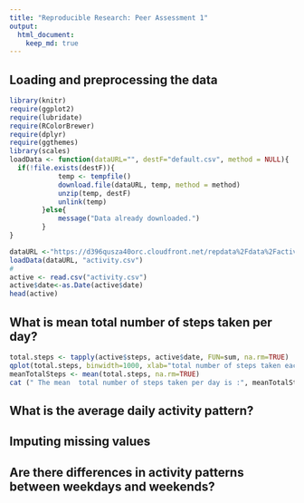 ```yaml
---
title: "Reproducible Research: Peer Assessment 1"
output: 
  html_document:
    keep_md: true
---
```



## Loading and preprocessing the data

```r
library(knitr)
require(ggplot2)
require(lubridate)
require(RColorBrewer)
require(dplyr)
require(ggthemes)
library(scales)
loadData <- function(dataURL="", destF="default.csv", method = NULL){
  if(!file.exists(destF)){
            temp <- tempfile()
            download.file(dataURL, temp, method = method)
            unzip(temp, destF)
            unlink(temp)
        }else{
            message("Data already downloaded.")
        }
}

dataURL <-"https://d396qusza40orc.cloudfront.net/repdata%2Fdata%2Factivity.zip"
loadData(dataURL, "activity.csv")
#
active <- read.csv("activity.csv")
active$date<-as.Date(active$date)
head(active)
```


## What is mean total number of steps taken per day?
```r
total.steps <- tapply(active$steps, active$date, FUN=sum, na.rm=TRUE)
qplot(total.steps, binwidth=1000, xlab="total number of steps taken each day")
meanTotalSteps <- mean(total.steps, na.rm=TRUE)
cat (" The mean  total number of steps taken per day is :", meanTotalSteps  )

```




## What is the average daily activity pattern?



## Imputing missing values



## Are there differences in activity patterns between weekdays and weekends?
